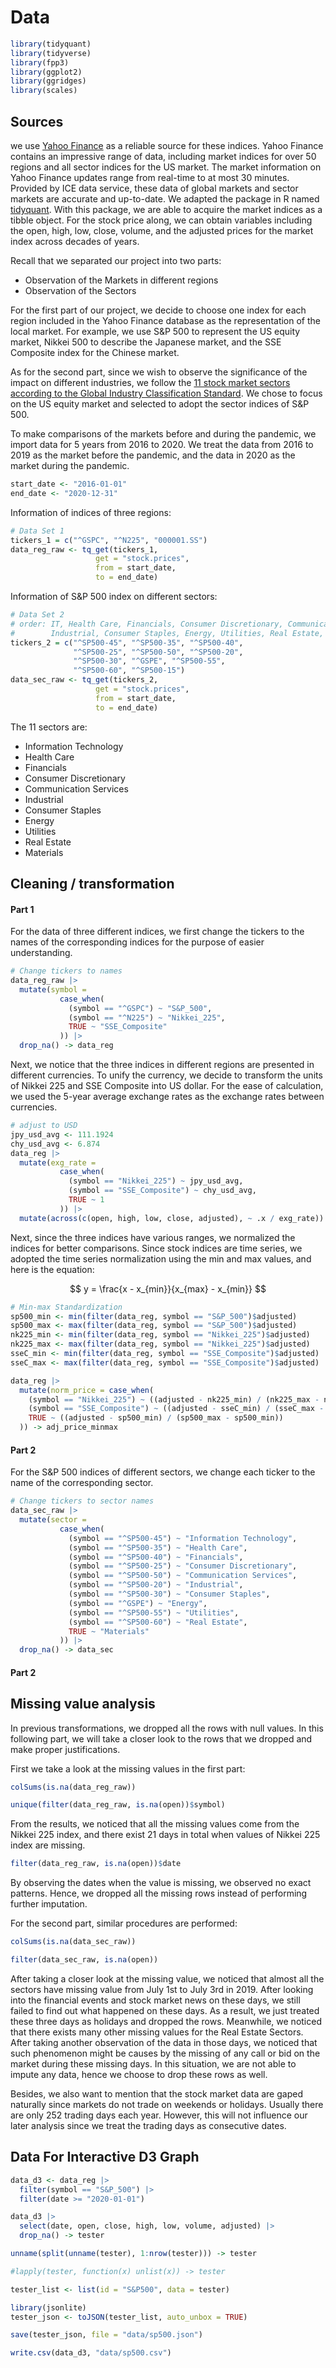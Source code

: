 # Data 

```r
library(tidyquant)
library(tidyverse)
library(fpp3)
library(ggplot2)
library(ggridges)
library(scales)
```

## Sources

we use [Yahoo Finance](https://finance.yahoo.com/) as a reliable source for these indices. 
Yahoo Finance contains an impressive range of data, including market indices for 
over 50 regions and all sector indices for the US market. The market information 
on Yahoo Finance updates range from real-time to at most 30 minutes. Provided by 
ICE data service, these data of global markets and sector markets are accurate 
and up-to-date. We adapted the package in R named 
[tidyquant](https://cran.r-project.org/web/packages/tidyquant/index.html). With 
this package, we are able to acquire the market indices as a tibble object. For 
the stock price along, we can obtain variables including the open, high, low, close, 
volume, and the adjusted prices for the market index across decades of years.

Recall that we separated our project into two parts:

- Observation of the Markets in different regions
- Observation of the Sectors

For the first part of our project, we decide to choose one index for each region 
included in the Yahoo Finance database as the representation of the local market. 
For example, we use S&P 500 to represent the US equity market, Nikkei 500 to 
describe the Japanese market, and the SSE Composite index for the Chinese market. 

As for the second part, since we wish to observe the significance of the impact on 
different industries, we follow the [11 stock market sectors according to the Global 
Industry Classification Standard](https://www.spglobal.com/marketintelligence/en/documents/112727-gics-mapbook_2018_v3_letter_digitalspreads.pdf). We chose to focus on the US equity 
market and selected to adopt the sector indices of S&P 500.

To make comparisons of the markets before and during the pandemic, we import data for 
5 years from 2016 to 2020. We treat the data from 2016 to 2019 as the market before the 
pandemic, and the data in 2020 as the market during the pandemic.

```r
start_date <- "2016-01-01"
end_date <- "2020-12-31"
```

Information of indices of three regions: 

```r
# Data Set 1
tickers_1 = c("^GSPC", "^N225", "000001.SS")
data_reg_raw <- tq_get(tickers_1, 
                   get = "stock.prices", 
                   from = start_date, 
                   to = end_date)
```

Information of S&P 500 index on different sectors:

```r
# Data Set 2
# order: IT, Health Care, Financials, Consumer Discretionary, Communication Services
#        Industrial, Consumer Staples, Energy, Utilities, Real Estate, Materials
tickers_2 = c("^SP500-45", "^SP500-35", "^SP500-40", 
              "^SP500-25", "^SP500-50", "^SP500-20", 
              "^SP500-30", "^GSPE", "^SP500-55", 
              "^SP500-60", "^SP500-15")
data_sec_raw <- tq_get(tickers_2, 
                   get = "stock.prices", 
                   from = start_date, 
                   to = end_date)
```

The 11 sectors are: 

- Information Technology
- Health Care
- Financials
- Consumer Discretionary
- Communication Services
- Industrial
- Consumer Staples
- Energy
- Utilities
- Real Estate
- Materials

## Cleaning / transformation

#### Part 1

For the data of three different indices, we first change the tickers to the names of 
the corresponding indices for the purpose of easier understanding.

```r
# Change tickers to names
data_reg_raw |> 
  mutate(symbol = 
           case_when(
             (symbol == "^GSPC") ~ "S&P_500", 
             (symbol == "^N225") ~ "Nikkei_225", 
             TRUE ~ "SSE_Composite"
           )) |>
  drop_na() -> data_reg
```

Next, we notice that the three indices in different regions are presented in different 
currencies. To unify the currency, we decide to transform the units of Nikkei 225 and SSE 
Composite into US dollar. For the ease of calculation, we used the 5-year average exchange rates
as the exchange rates between currencies. 

```r
# adjust to USD
jpy_usd_avg <- 111.1924
chy_usd_avg <- 6.874
data_reg |> 
  mutate(exg_rate = 
           case_when(
             (symbol == "Nikkei_225") ~ jpy_usd_avg, 
             (symbol == "SSE_Composite") ~ chy_usd_avg, 
             TRUE ~ 1
           )) |>
  mutate(across(c(open, high, low, close, adjusted), ~ .x / exg_rate)) -> data_reg
```

Next, since the three indices have various ranges, we normalized the indices for 
better comparisons. Since stock indices are time series, we adopted the time series 
normalization using the min and max values, and here is the equation: 

$$
y = \frac{x - x_{min}}{x_{max} - x_{min}}
$$

```r
# Min-max Standardization
sp500_min <- min(filter(data_reg, symbol == "S&P_500")$adjusted)
sp500_max <- max(filter(data_reg, symbol == "S&P_500")$adjusted)
nk225_min <- min(filter(data_reg, symbol == "Nikkei_225")$adjusted)
nk225_max <- max(filter(data_reg, symbol == "Nikkei_225")$adjusted)
sseC_min <- min(filter(data_reg, symbol == "SSE_Composite")$adjusted)
sseC_max <- max(filter(data_reg, symbol == "SSE_Composite")$adjusted)

data_reg |>
  mutate(norm_price = case_when(
    (symbol == "Nikkei_225") ~ ((adjusted - nk225_min) / (nk225_max - nk225_min)),  
    (symbol == "SSE_Composite") ~ ((adjusted - sseC_min) / (sseC_max - sseC_min)), 
    TRUE ~ ((adjusted - sp500_min) / (sp500_max - sp500_min))
  )) -> adj_price_minmax
```

#### Part 2

For the S&P 500 indices of different sectors, we change each ticker to the name of the 
corresponding sector. 

```r
# Change tickers to sector names
data_sec_raw |>
  mutate(sector = 
           case_when(
             (symbol == "^SP500-45") ~ "Information Technology", 
             (symbol == "^SP500-35") ~ "Health Care", 
             (symbol == "^SP500-40") ~ "Financials", 
             (symbol == "^SP500-25") ~ "Consumer Discretionary", 
             (symbol == "^SP500-50") ~ "Communication Services", 
             (symbol == "^SP500-20") ~ "Industrial", 
             (symbol == "^SP500-30") ~ "Consumer Staples", 
             (symbol == "^GSPE") ~ "Energy", 
             (symbol == "^SP500-55") ~ "Utilities", 
             (symbol == "^SP500-60") ~ "Real Estate", 
             TRUE ~ "Materials"
           )) |>
  drop_na() -> data_sec
```


#### Part 2

## Missing value analysis

In previous transformations, we dropped all the rows with null values. In this following 
part, we will take a closer look to the rows that we dropped and make proper justifications. 

First we take a look at the missing values in the first part:

```r
colSums(is.na(data_reg_raw))
```

```r
unique(filter(data_reg_raw, is.na(open))$symbol)
```

From the results, we noticed that all the missing values come from the Nikkei 225 
index, and there exist 21 days in total when values of Nikkei 225 index are missing. 

```r
filter(data_reg_raw, is.na(open))$date
```

By observing the dates when the value is missing, we observed no exact patterns. 
Hence, we dropped all the missing rows instead of performing further imputation. 

For the second part, similar procedures are performed:

```r
colSums(is.na(data_sec_raw))
```

```r
filter(data_sec_raw, is.na(open))
```

After taking a closer look at the missing value, we noticed that almost all the 
sectors have missing value from July 1st to July 3rd in 2019. After looking into the 
financial events and stock market news on these days, we still failed to find out 
what happened on these days. As a result, we just treated these three days as holidays and 
dropped the rows. Meanwhile, we noticed that there exists many other missing values 
for the Real Estate Sectors. After taking another observation of the data in those days, we 
noticed that such phenomenon might be causes by the missing of any call or bid on the market 
during these missing days. In this situation, we are not able to impute any data, hence we choose 
to drop these rows as well. 

Besides, we also want to mention that the stock market data are gaped naturally since markets 
do not trade on weekends or holidays. Usually there are only 252 trading days each year. However, 
this will not influence our later analysis since we treat the trading days as consecutive dates. 

## Data For Interactive D3 Graph

```r
data_d3 <- data_reg |>
  filter(symbol == "S&P_500") |>
  filter(date >= "2020-01-01")
```

```r
data_d3 |>
  select(date, open, close, high, low, volume, adjusted) |>
  drop_na() -> tester

unname(split(unname(tester), 1:nrow(tester))) -> tester

#lapply(tester, function(x) unlist(x)) -> tester

tester_list <- list(id = "S&P500", data = tester)
```

```r
library(jsonlite)
tester_json <- toJSON(tester_list, auto_unbox = TRUE)

save(tester_json, file = "data/sp500.json")
```

```r
write.csv(data_d3, "data/sp500.csv")
```


